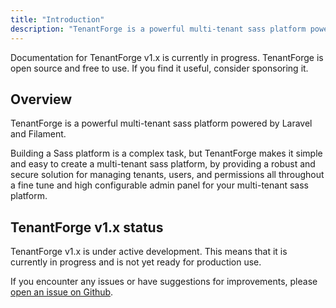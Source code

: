 ```yaml
---
title: "Introduction"
description: "TenantForge is a powerful multi-tenant sass platform powered by Laravel and Filament."
---
```


<Tip>
    Documentation for TenantForge v1.x is currently in progress.
</Tip>

<CardGroup>
    <Card title="Sponsor TenantForge" icon="box-heart" href="https://github.com/sponsors/mintlify">
        TenantForge is open source and free to use. If you find it useful, consider sponsoring it.
    </Card>
</CardGroup>

## Overview

TenantForge is a powerful multi-tenant sass platform powered by Laravel and Filament.

Building a Sass platform is a complex task, but TenantForge makes it simple and easy to create a multi-tenant sass platform,
by providing a robust and secure solution for managing tenants, users, and permissions all throughout a fine tune and high configurable admin panel for your multi-tenant sass platform.

## TenantForge v1.x status

TenantForge v1.x is under active development. This means that it is currently in progress and is not yet ready for production use.

If you encounter any issues or have suggestions for improvements, please [open an issue on Github](https://github.com/tenant-forge/core/issues/new).
